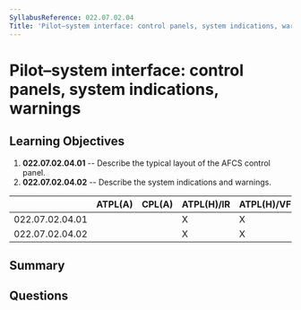 ```yaml
---
SyllabusReference: 022.07.02.04
Title: 'Pilot–system interface: control panels, system indications, warnings'
---
```


# Pilot–system interface: control panels, system indications, warnings

## Learning Objectives

1. **022.07.02.04.01** -- Describe the typical layout of the AFCS control panel.
2. **022.07.02.04.02** -- Describe the system indications and warnings.

|                 | ATPL(A) | CPL(A) | ATPL(H)/IR | ATPL(H)/VFR | CPL(H) | IR  | CBIR(A) |
| --------------- | ------- | ------ | ---------- | ----------- | ------ | --- | ------- |
| 022.07.02.04.01 |         |        | X          | X           | X      |     |         |
| 022.07.02.04.02 |         |        | X          | X           | X      |     |         |

## Summary

## Questions
